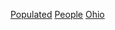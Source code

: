 {{container category}}
[[Category:俄亥俄州人|Populated]]
[[Category:俄亥俄州定居点|People]]
[[Category:依州份劃分的美國各聚居地人物|Ohio]]